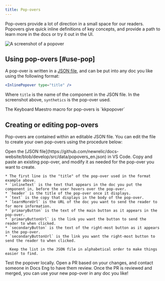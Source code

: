 ```yaml
---
title: Pop-overs
---
```


Pop-overs provide a lot of direction in a small space for our readers. Popovers give quick inline definitions of key concepts, and provide a path to learn more in the docs or try it out in the UI.

<img
  title="Popover"
  alt="A screenshot of a popover"
  src="/images/style-guide_screenshot-crop_popover.webp"
/>

## Using pop-overs [#use-pop]

A pop-over is written in a [JSON file](https://github.com/newrelic/docs-website/blob/develop/src/data/popovers_en.json), and can be put into any doc you like using the following format:

```jsx
<InlinePopover type="title" />
```

Where `title` is the name of the component in the JSON file. In the screenshot above, `synthetics` is the pop-over used.

<Callout variant="tip">
  The Keyboard Maestro macro for pop-overs is `kkpopover`
</Callout>

## Creating or editing pop-overs

Pop-overs are contained within an editable JSON file. You can edit the file to create your own pop-overs using the procedure below:

<Steps>
  <Step>
    Open the [JSON file](https://github.com/newrelic/docs-website/blob/develop/src/data/popovers_en.json) in VS Code.
  </Step>

  <Step>
    Copy and paste an existing pop-over, and modify it as needed for the pop-over you want to create.

    * The first line is the "title" of the pop-over used in the format example above.
    * `inlineText` is the text that appears in the doc you put the component in, before the user hovers over the pop-over.
    * `header` is the title of the pop-over once it displays.
    * `text` is the copy that displays in the body of the pop-over.
    * `learnMoreUrl` is the URL of the doc you want to send the reader to for more information.
    * `primaryButton` is the text of the main button as it appears in the pop-over.
    * `primaryButtonUrl` is the link you want the button to send the reader to when clicked.
    * `secondaryButton` is the text of the right-most button as it appears in the pop-over.
    * `secondaryButtonUrl` is the link you want the right-most button to send the reader to when clicked.

      Keep the list in the JSON file in alphabetical order to make things easier to find.
  </Step>

  <Step>
    Test the popover locally.
  </Step>

  <Step>
    Open a PR based on your changes, and contact someone in Docs Eng to have them review.
  </Step>

  <Step>
    Once the PR is reviewed and merged, you can use your new pop-over in any doc you like!
  </Step>
</Steps>

